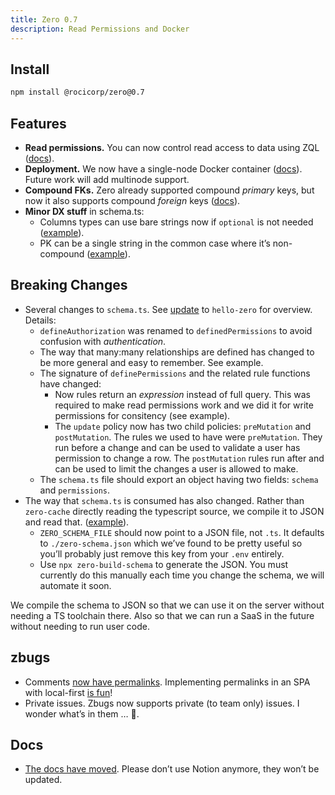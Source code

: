 ```yaml
---
title: Zero 0.7
description: Read Permissions and Docker
---
```


## Install

```bash
npm install @rocicorp/zero@0.7
```

## Features

- **Read permissions.** You can now control read access to data using ZQL ([docs](../permissions#select-permissions)).
- **Deployment.** We now have a single-node Docker container ([docs](../deployment/)). Future work will add multinode support.
- **Compound FKs.** Zero already supported compound *primary* keys, but now it also supports compound *foreign* keys ([docs](../zero-schema#relationships-and-compound-keys)).
- **Minor DX stuff** in schema.ts:
    - Columns types can use bare strings now if `optional` is not needed ([example](https://github.com/rocicorp/mono/commit/212379241e27e717f1237946f3384127d06661c3#diff-01e627d4886ffc106a9f60c5ea65f35b3868ad4de898cecf7ae60329b11c22e7R13)).
    - PK can be a single string in the common case where it’s non-compound ([example](https://github.com/rocicorp/mono/commit/212379241e27e717f1237946f3384127d06661c3#diff-01e627d4886ffc106a9f60c5ea65f35b3868ad4de898cecf7ae60329b11c22e7R19)).

## Breaking Changes

- Several changes to `schema.ts`. See [update](https://github.com/rocicorp/hello-zero/commits/main/) to `hello-zero` for overview. Details:
    - `defineAuthorization` was renamed to `definedPermissions` to avoid confusion with *authentication*.
    - The way that many:many relationships are defined has changed to be more general and easy to remember. See example.
    - The signature of `definePermissions` and the related rule functions have changed:
        - Now rules return an *expression* instead of full query. This was required to make read permissions work and we did it for write permissions for consitency (see example).
        - The `update` policy now has two child policies: `preMutation` and `postMutation`. The rules we used to have were `preMutation`. They run before a change and can be used to validate a user has permission to change a row. The `postMutation` rules run after and can be used to limit the changes a user is allowed to make.
    - The `schema.ts` file should export an object having two fields: `schema` and `permissions`.
- The way that `schema.ts` is consumed has also changed. Rather than `zero-cache` directly reading the typescript source, we compile it to JSON and read that. ([example](TODO)).
    - `ZERO_SCHEMA_FILE` should now point to a JSON file, not `.ts`. It defaults to `./zero-schema.json` which we’ve found to be pretty useful so you’ll probably just remove this key from your `.env` entirely.
    - Use `npx zero-build-schema` to generate the JSON. You must currently do this manually each time you change the schema, we will automate it soon.

<Note type="note">
    We compile the schema to JSON so that we can use it on the server without needing a TS toolchain there. Also so that we can run a SaaS in the future without needing to run user code.
</Note>

## zbugs

- Comments [now have permalinks](https://bugs.rocicorp.dev/issue/3067#comment-qt7YPQxXsBMBqcOkkO1pY). Implementing permalinks in an SPA with local-first [is fun](https://github.com/rocicorp/mono/commit/384d0955a3998d68d293985b0de89c5302076ec5)!
- Private issues. Zbugs now supports private (to team only) issues. I wonder what’s in them … 👀.

## Docs

- [The docs have moved](https://zero-docs-preview.vercel.app/). Please don’t use Notion anymore, they won’t be updated.

